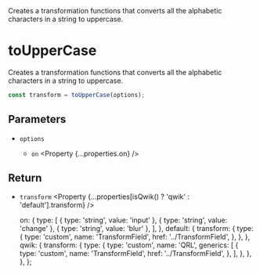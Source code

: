 
<Title>toUpperCase</Title>
<Description>
  Creates a transformation functions that converts all the alphabetic characters
  in a string to uppercase.
</Description>

# toUpperCase

Creates a transformation functions that converts all the alphabetic characters in a string to uppercase.

```ts
const transform = toUpperCase(options);
```

## Parameters

- `options` <Property type="object" />
  - `on` <Property {...properties.on} />

## Return

- `transform` <Property {...properties[isQwik() ? 'qwik' : 'default'].transform} />

  on: {
    type: [
      { type: 'string', value: 'input' },
      { type: 'string', value: 'change' },
      { type: 'string', value: 'blur' },
    ],
  },
  default: {
    transform: {
      type: {
        type: 'custom',
        name: 'TransformField',
        href: '../TransformField',
      },
    },
  },
  qwik: {
    transform: {
      type: {
        type: 'custom',
        name: 'QRL',
        generics: [
          {
            type: 'custom',
            name: 'TransformField',
            href: '../TransformField',
          },
        ],
      },
    },
  },
};
